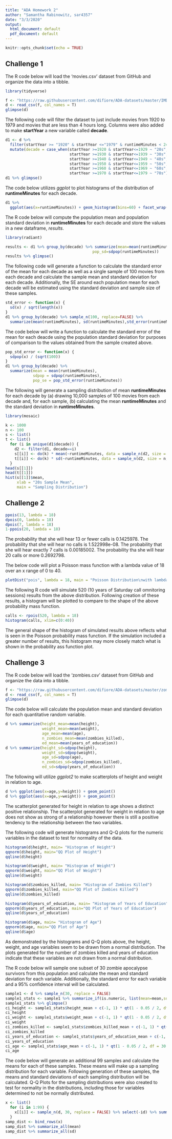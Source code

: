 ```yaml
---
title: "ADA Homework 2"
author: "Samantha Rabinowitz, sar4357"
date: "3/3/2020"
output:
  html_document: default
  pdf_document: default
---
```


```r
knitr::opts_chunk$set(echo = TRUE)
```

## Challenge 1

The R code below will load the 'movies.csv' dataset from GitHub and organize the data into a tibble.

```r
library(tidyverse)
```

```r
f <- "https://raw.githubusercontent.com/difiore/ADA-datasets/master/IMDB-movies.csv"
d <- read_csv(f, col_names = T)
glimpse(d)
```

The following code will filter the dataset to just include movies from 1920 to 1979 and movies that are less than 4 hours long. Columns were also added to make **startYear** a new variable called **decade**.

```r
d1 <- d %>%
  filter(startYear >= "1920" & startYear <="1979" & runtimeMinutes < 240) %>%
  mutate(decade = case_when(startYear >=1920 & startYear<=1929 ~ "20s",
                            startYear >=1930 & startYear<=1939 ~ "30s",
                            startYear >=1940 & startYear<=1949 ~ "40s",
                            startYear >=1950 & startYear<=1959 ~ "50s",
                            startYear >=1960 & startYear<=1969 ~ "60s",
                            startYear >=1970 & startYear<=1979 ~ "70s"))
d1 %>% glimpse()
```

The code below utilizes *ggplot* to plot histograms of the distribution of **runtimeMinutes** for each decade. 

```r
d1 %>%
  ggplot(aes(x=runtimeMinutes)) + geom_histogram(bins=60) + facet_wrap(~ decade)
```

The R code below will compute the population mean and population standard deviation in **runtimeMinutes** for each decade and store the values in a new dataframe, *results*.

```r
library(radiant)
```

```r
results <- d1 %>% group_by(decade) %>% summarize(mean=mean(runtimeMinutes),
                                      pop_sd=sdpop(runtimeMinutes))
results %>% glimpse()
```

The following code will generate a function to calculate the standard error of the mean for each decade as well as a single sample of 100 movies from each decade and calculate the sample mean and standard deviation for each decade. Additionally, the SE around each population mean for each decade will be estimated using the standard deviation and sample size of these samples.

```r
std_error <- function(x) {
  sd(x) / sqrt(length(x))
}
d1 %>% group_by(decade) %>% sample_n(100, replace=FALSE) %>% 
  summarize(mean(runtimeMinutes), sd(runtimeMinutes),std_error(runtimeMinutes))
```

The code below will write a function to calculate the standard error of the mean for each deacde using the population standard deviation for purposes of comparison to the values obtained from the sample created above.

```r
pop_std_error <- function(x) {
  sdpop(x) / (sqrt(100))
}
d1 %>% group_by(decade) %>%
  summarize(mean = mean(runtimeMinutes),
            sdpop = sdpop(runtimeMinutes),
            pop_se = pop_std_error(runtimeMinutes))
```

The following will generate a sampling distribution of mean **runtimeMinutes** for each decade by (a) drawing 10,000 samples of 100 movies from each decade and, for each sample, (b) calculating the mean **runtimeMinutes** and the standard deviation in **runtimeMinutes**. 

```r
library(mosaic)
```

```r
k <- 1000
n <- 100
s <- list()
t <- list()
  for (i in unique(d1$decade)) {
    d2 <- filter(d1, decade==i)
    s[[i]] <- do(k) * mean(~runtimeMinutes, data = sample_n(d2, size = n, replace = FALSE))
    t[[i]] <- do(k) * sd(~runtimeMinutes, data = sample_n(d2, size = n, replace = FALSE))
  }
head(s[[1]])
head(t[[1]])
hist(s[[1]]$mean,
     xlab = "20s Sample Mean",
     main = "Sampling Distribution")
```

## Challenge 2

```r
ppois(13, lambda = 18)
dpois(0, lambda = 18)
dpois(7, lambda = 18)
1-ppois(20, lambda = 18)
```

The probability that she will hear 13 or fewer calls is 0.1425978. The probability that she will hear no calls is 1.522998e-08. The probability that she will hear exactly 7 calls is 0.00185002. The probability tha she will hear 20 calls or more 0.2692798.

The below code will plot a Poisson mass function with a lambda value of 18 over an x range of 0 to 40.

```r
plotDist("pois", lambda = 18, main = "Poisson Distribution\nwith lambda = 18", xlab = "x", xlim = c(0:40), ylab = "Pr(X=x)")
```

The following R code will simulate 520 (10 years of Saturday call omnitoring sessions) results from the above distribution. Following creation of these results, a histogram will be plotted to compare to the shape of the above probability mass function.

```r
calls <- rpois(520, lambda = 18)
histogram(calls, xlim=c(0:40))
```

The general shape of the histogram of simulated results above reflects what is seen in the Poisson probability mass function. If the simulation included a greater number of results, this histogram may more closely match what is shown in the probability ass function plot.

## Challenge 3

The R code below will load the 'zombies.csv' dataset from GitHub and organize the data into a tibble.

```r
f <- "https://raw.githubusercontent.com/difiore/ADA-datasets/master/zombies.csv"
d <- read_csv(f, col_names = T)
glimpse(d)
```

The code below will calculate the population mean and standard deviation for each quantitative random variable.

```r
d %>% summarize(height_mean=mean(height),
                weight_mean=mean(weight),
                age_mean=mean(age),
                n_zombies_mean=mean(zombies_killed),
                ed_mean=mean(years_of_education))
d %>% summarize(height_sd=sdpop(height),
                weight_sd=sdpop(weight),
                age_sd=sdpop(age),
                n_zombies_sd=sdpop(zombies_killed),
                ed_sd=sdpop(years_of_education))
```

The following will utilize *ggplot2* to make scatterplots of height and weight in relation to age. 

```r
d %>% ggplot(aes(x=age,y=height)) + geom_point()
d %>% ggplot(aes(x=age,y=weight)) + geom_point()
```

The scatterplot generated for height in relation to age shows a distinct positive relationship. The scatterplot generated for weight in relation to age does not show as strong of a relationship however there is still a positive tendency to the relationship between the two variables.

The following code will generate histograms and Q-Q plots for the numeric variables in the dataset to test for normality of the data.

```r
histogram(d$height, main= "Histogram of Height")
qqnorm(d$height, main="QQ Plot of Height")
qqline(d$height)

histogram(d$weight, main= "Histogram of Weight")
qqnorm(d$weight, main="QQ Plot of Weight")
qqline(d$weight)

histogram(d$zombies_killed, main= "Histogram of Zombies Killed")
qqnorm(d$zombies_killed, main="QQ Plot of Zombies Killed")
qqline(d$zombies_killed)

histogram(d$years_of_education, main= "Histogram of Years of Education")
qqnorm(d$years_of_education, main="QQ Plot of Years of Education")
qqline(d$years_of_education)

histogram(d$age, main= "Histogram of Age")
qqnorm(d$age, main="QQ Plot of Age")
qqline(d$age)
```

As demonstrated by the histograms and Q-Q plots above, the height, weight, and age variables seem to be drawn from a normal distribution. The plots generated for the number of zombies killed and years of education indicate that these variables are not drawn from a normal distribution.

The R code below will sample one subset of 30 zombie apocalypse survivors from this population and calculate the mean and standard deviation for each variable. Additionally, the standard error for each variable and a 95% confidence interval will be calculated. 

```r
sample1 <- d %>% sample_n(30, replace = FALSE)
sample1_stats <- sample1 %>% summarize_if(is.numeric, list(mean=mean,sd=sd, se=std_error))
sample1_stats %>% glimpse()
ci_height <- sample1_stats$height_mean + c(-1, 1) * qt(1 - 0.05 / 2, df = 30 - 1) * sample1_stats$height_se
ci_height
ci_weight <- sample1_stats$weight_mean + c(-1, 1) * qt(1 - 0.05 / 2, df = 30 - 1) * sample1_stats$weight_se
ci_weight
ci_zombies_killed <- sample1_stats$zombies_killed_mean + c(-1, 1) * qt(1 - 0.05 / 2, df = 30 - 1) * sample1_stats$zombies_killed_se
ci_zombies_killed
ci_years_of_education <- sample1_stats$years_of_education_mean + c(-1, 1) * qt(1 - 0.05 / 2, df = 30 - 1) * sample1_stats$years_of_education_se
ci_years_of_education
ci_age <- sample1_stats$age_mean + c(-1, 1) * qt(1 - 0.05 / 2, df = 30 - 1) * sample1_stats$age_se
ci_age
```

The code below will generate an additional 99 samples and calculate the means for each of these samples. These means will make up a sampling distribution for each variable. Following generation of these samples, the means and standard deviations of each sampling distribution will be calculated. Q-Q Plots for the sampling distributions were also created to test for normality in the distributions, including those for variables determined to not be normally distributed.

```r
x <- list()
  for (i in 1:99) {
    x[[i]] <- sample_n(d, 30, replace = FALSE) %>% select(-id) %>% summarize_if(is.numeric, list(mean=mean), na.rm=T)
  }
samp_dist <- bind_rows(x)
samp_dist %>% summarize_all(mean)
samp_dist %>% summarize_all(sd)
```

